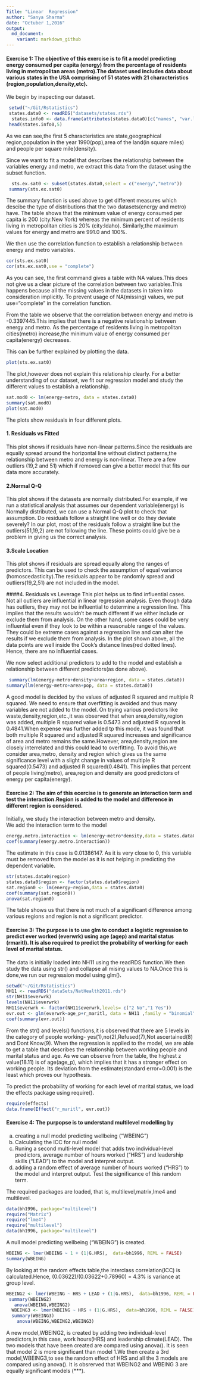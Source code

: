 ```yaml
---
Title: "Linear  Regression"
author: "Sanya Sharma"
date: "Octuber 1,2016"
output:
  md_document:
    variant: markdown_github
---
```


#### Exercise 1: The objective of this exercise is to fit a model predicting energy consumed per capita (energy) from the percentage of residents living in metropolitan areas (metro).The dataset used includes data about various states in the USA comprising of 51 states with 21 characteristics (region,population,density,etc).



We begin by inspecting our dataset.
```r
 setwd("~/Git/Rstatistics")
 states.data0 <- readRDS("datasets/states.rds")
  states.info0 <- data.frame(attributes(states.data0)[c("names", "var.labels")])
 head(states.info0,5) 
```


As we can see,the first 5 characteristics are state,geographical region,population in the year 1990(pop),area of the land(in square miles) and people per square mile(density).

Since we want to fit a model that describes the relationship between the variables energy and metro, we extract this data from the dataset using the subset function. 
```r
  sts.ex.sat0 <- subset(states.data0,select = c("energy","metro"))
 summary(sts.ex.sat0)
 ```

 The summary function is  used above to get different measures which descibe the type of distributions that the two datasets(energy and metro) have. The table shows that the  minimum value of energy consumed per capita is 200 (city:New York) whereas the minimum percent of residents living in metropolitan cities is 20% (city:Idaho). Similarly,the maximum values for energy and metro are 991.0 and 100%. 


We then use the correlation function to establish a relationship between energy and metro variables.
```r
cor(sts.ex.sat0)
cor(sts.ex.sat0,use = "complete")
```

As you can see, the first command gives a table with NA values.This does not give us a clear picture of the correlation between two variables.This happens because all the missing values in the datasets in taken into consideration implicitly. To prevent usage of NA(missing) values, we put use="complete" in the correlation function.

From the table we observe that the correlation between energy and metro is -0.3397445.This implies that there is a negative relationship between energy and metro. As the percentage of residents living in metropolitan cities(metro) increase,the minimum value of energy consumed per capita(energy) decreases.

This can be further explained by plotting the data.
```r
plot(sts.ex.sat0)
```

The plot,however does not explain this relationship clearly. For a better understanding of our dataset, we fit our regression model and study the different values to establish a relationship.
```r
sat.mod0 <- lm(energy~metro, data = states.data0)
summary(sat.mod0) 
plot(sat.mod0)
```

The plots show residuals in four different plots.

#### 1. Residuals vs Fitted
This plot shows if residuals have non-linear patterns.Since the residuals are equally spread  around the horizontal line without distinct patterns,the relationship between metro and energy is non-linear. There are a few outliers (19,2 and 51) which if removed can give a better model that fits our data more accurately.


#### 2.Normal Q-Q 
This plot shows if the datasets are normally distributed.For example, if we run a statistical analysis that assumes our dependent variable(energy) is Normally distributed, we can use a Normal Q-Q plot to check that assumption. Do residuals follow a straight line well or do they deviate severely? In our plot, most of the residuals follow a straight line but the outliers(51,19,2) are not following the line. These points could give be a problem in giving us the correct analysis.


#### 3.Scale Location
This plot shows if residuals are spread equally along the ranges of predictors. This can be used to check the assumption of equal variance (homoscedasticity).The residuals appear to be randomly spread and outliers(19,2,51) are not included in the model.


####4. Residuals vs Leverage
This plot helps us to find influential cases. Not all outliers are influential in linear regression analysis. Even though data has outliers, they may not be influential to determine a regression line. This implies that the results wouldn't be much different if we either include or exclude them from analysis. On the other hand, some cases could be very influential even if they look to be within a reasonable range of the values. They could be extreme cases against a regression line and can alter the results if we exclude them from analysis. 
In the plot shown above, all the data points are well inside the Cook's distance lines(red dotted lines). Hence, there are no influential cases.


We now select additional predictors to add to the model and establish a relationship between different predictors(as done above).
```r
 summary(lm(energy~metro+density+area+region, data = states.data0))
summary(lm(energy~metro+area+pop, data = states.data0))
```


A good model is decided by the values of adjusted R squared and multiple R squared. We need to ensure that overfitting is avoided and thus many variables are not added to the model. On trying various predictors like waste,density,region,etc.,it was observed that when area,density,region was added, multiple R squared value is 0.5473 and adjusted R squared is 0.4841.When expense was further added tp this mode, it was found that both multiple R squared and adjusted R squared increases and significance of area and metro remains the same.However, area,density,region are closely interrelated and this could lead to overfitting. To avoid this,we consider area,metro, density and region which gives us the same significance level with a slight change in values of multiple R squared(0.5473) and adjusted R squared(0.4841). This implies that percent of people living(metro), area,region and density are good predictors of energy per capita(energy).






#### Exercise 2: The aim of this ecercise is to generate an interaction term and test the interaction.Region is added to the model and difference in different region is considered.


Initially, we study the interaction between metro and density.                                         
We add the interaction term to the model
```r
energy.metro.interaction <- lm(energy~metro*density,data = states.data0)                    
coef(summary(energy.metro.interaction))
```

The estimate in this case is 0.01386147. As it is very close to 0, this variable must be removed from the model as it is not helping in predicting the dependent variable.


```r
str(states.data0$region)
states.data0$region <- factor(states.data0$region)
sat.region0 <- lm(energy~region,data = states.data0)
coef(summary(sat.region0))
anova(sat.region0)
```

The table shows us that there is not much of a significant difference among various regions and region is not a significant predictor.






#### Exercise 3: The purpose is to use glm to conduct a logistic regression to predict ever worked (everwrk) using age (agep) and marital status (rmaritl). It is also required to predict the probability of working for each level of marital status.


The data is initially loaded into NH11 using the readRDS function.We then study the data using str() and collapse all mising values to NA.Once this is done,we run our regression model using glm().


```r
setwd("~/Git/Rstatistics")
NH11 <- readRDS("dataSets/NatHealth2011.rds")
str(NH11$everwrk)
levels(NH11$everwrk)
NH11$everwrk <- factor(NH11$everwrk,levels= c("2 No","1 Yes"))
evr.out <- glm(everwrk~age_p+r_maritl, data = NH11 ,family = "binomial")
coef(summary(evr.out))
```

From the str() and levels() functions,it is observed that there are 5 levels in the category of people working- yes(1),no(2),Refused(7),Not ascertained(8)  and Dont Know(9). When the regression is applied to the model, we are able to get a table that describes the relationship between working people and  marital status and age. As we can observe from the table, the highest z value(18.11) is of age(age_p), which implies that it has a stronger effect on working people. Its deviation from the estimate(standard error=0.001) is the least which proves our hypothesis. 

To predict the probability of working for each level of marital status, we load the effects package using require().
```r
require(effects)
data.frame(Effect("r_maritl", evr.out))                                     
```





#### Exercise 4: The purpopse is to understand multilevel modelling by
a. creating a null model predicting wellbeing ("WBEING")
b. Calculating the ICC for null model
c. Runing a second multi-level model that adds two individual-level predictors, average number of       hours worked ("HRS") and leadership skills ("LEAD") to the model and interpret output.
d. adding a random effect of average number of hours worked ("HRS") to the model and interpret          output. Test the significance of this random term.

The required packages are loaded, that is, multilevel,matrix,lme4 and multilevel.
```r
data(bh1996, package="multilevel")
require("Matrix")
require("lme4")
require("multilevel")
data(bh1996, package="multilevel")
```



A null model predicting wellbeing ("WBEING") is created.
```r
WBEING <- lmer(WBEING ~ 1 + (1|G.HRS),  data=bh1996, REML = FALSE) 
summary(WBEING)
```

By looking at the random effects table,the interclass correlation(ICC) is calculated.Hence, (0.03622)/(0.03622+0.78960) = 4.3% is variance at group level.


```r
WBEING2 <- lmer(WBEING ~ HRS + LEAD + (1|G.HRS),  data=bh1996, REML = FALSE)  
 summary(WBEING2)
   anova(WBEING,WBEING2)
  WBEING3 <- lmer(WBEING ~ HRS + (1|G.HRS),  data=bh1996, REML = FALSE)
  summary(WBEING3)
    anova(WBEING,WBEING2,WBEING3)
```
A new model,WBEING2, is created by adding two individual-level predictors,in this case, work hours(HRS) and leadership climate(LEAD). The two models that have been created are compared using anova(). It is seen that model 2 is more significant than model 1.We then create a 3rd model,WBEING3,to see the random effect of HRS and all the 3 models are compared using anova().
It is obsrerved that WBEING2 and WBEING 3 are equally significant models (***).